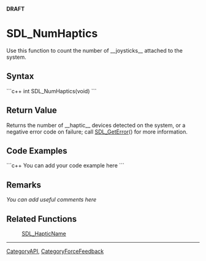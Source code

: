 <!-- pragma section-numbers off -->
<!-- pragma disable-camelcase -->
'''DRAFT'''

= SDL_NumHaptics =
Use this function to count the number of __joysticks__ attached to the system.


== Syntax ==
```c++
int SDL_NumHaptics(void)
```

== Return Value ==
Returns the number of __haptic__ devices detected on the system, or a negative error code on failure; call [[SDL_GetError]]() for more information.

== Code Examples ==
```c++
You can add your code example here
```

== Remarks ==
''You can add useful comments here''

== Related Functions ==
:[[SDL_HapticName]]

----
[[CategoryAPI]], [[CategoryForceFeedback]]
